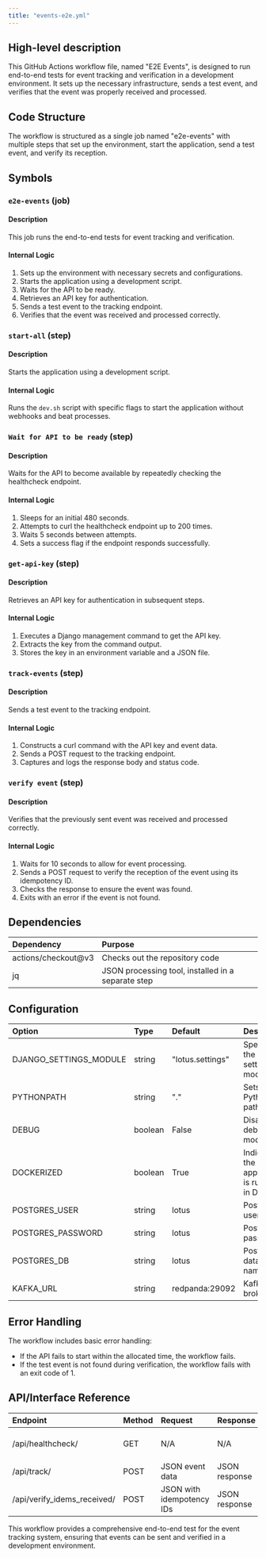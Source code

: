 ```yaml
---
title: "events-e2e.yml"
---
```


## High-level description
This GitHub Actions workflow file, named "E2E Events", is designed to run end-to-end tests for event tracking and verification in a development environment. It sets up the necessary infrastructure, sends a test event, and verifies that the event was properly received and processed.

## Code Structure
The workflow is structured as a single job named "e2e-events" with multiple steps that set up the environment, start the application, send a test event, and verify its reception.

## Symbols

### `e2e-events` (job)
#### Description
This job runs the end-to-end tests for event tracking and verification.

#### Internal Logic
1. Sets up the environment with necessary secrets and configurations.
2. Starts the application using a development script.
3. Waits for the API to be ready.
4. Retrieves an API key for authentication.
5. Sends a test event to the tracking endpoint.
6. Verifies that the event was received and processed correctly.

### `start-all` (step)
#### Description
Starts the application using a development script.

#### Internal Logic
Runs the `dev.sh` script with specific flags to start the application without webhooks and beat processes.

### `Wait for API to be ready` (step)
#### Description
Waits for the API to become available by repeatedly checking the healthcheck endpoint.

#### Internal Logic
1. Sleeps for an initial 480 seconds.
2. Attempts to curl the healthcheck endpoint up to 200 times.
3. Waits 5 seconds between attempts.
4. Sets a success flag if the endpoint responds successfully.

### `get-api-key` (step)
#### Description
Retrieves an API key for authentication in subsequent steps.

#### Internal Logic
1. Executes a Django management command to get the API key.
2. Extracts the key from the command output.
3. Stores the key in an environment variable and a JSON file.

### `track-events` (step)
#### Description
Sends a test event to the tracking endpoint.

#### Internal Logic
1. Constructs a curl command with the API key and event data.
2. Sends a POST request to the tracking endpoint.
3. Captures and logs the response body and status code.

### `verify event` (step)
#### Description
Verifies that the previously sent event was received and processed correctly.

#### Internal Logic
1. Waits for 10 seconds to allow for event processing.
2. Sends a POST request to verify the reception of the event using its idempotency ID.
3. Checks the response to ensure the event was found.
4. Exits with an error if the event is not found.

## Dependencies
| Dependency | Purpose |
|:-----------|:--------|
| actions/checkout@v3 | Checks out the repository code |
| jq | JSON processing tool, installed in a separate step |

## Configuration
| Option | Type | Default | Description |
|:-------|:-----|:--------|:------------|
| DJANGO_SETTINGS_MODULE | string | "lotus.settings" | Specifies the Django settings module |
| PYTHONPATH | string | "." | Sets the Python path |
| DEBUG | boolean | False | Disables debug mode |
| DOCKERIZED | boolean | True | Indicates the application is running in Docker |
| POSTGRES_USER | string | lotus | PostgreSQL username |
| POSTGRES_PASSWORD | string | lotus | PostgreSQL password |
| POSTGRES_DB | string | lotus | PostgreSQL database name |
| KAFKA_URL | string | redpanda:29092 | Kafka broker URL |

## Error Handling
The workflow includes basic error handling:
- If the API fails to start within the allocated time, the workflow fails.
- If the test event is not found during verification, the workflow fails with an exit code of 1.

## API/Interface Reference
| Endpoint | Method | Request | Response | Description |
|:---------|:-------|:--------|:---------|:------------|
| /api/healthcheck/ | GET | N/A | N/A | Checks if the API is ready |
| /api/track/ | POST | JSON event data | JSON response | Tracks an event |
| /api/verify_idems_received/ | POST | JSON with idempotency IDs | JSON response | Verifies event reception |

This workflow provides a comprehensive end-to-end test for the event tracking system, ensuring that events can be sent and verified in a development environment.